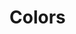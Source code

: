 

<Meta title="Colors" />

# Colors

<ColorPalette>
  <ColorItem
    title="Purple"
	subtitle="theme.color.purple*"
    colors={{
      'purple1': color.purple1,
      'purple2': color.purple2,
      'purple3': color.purple3,
      'purple4': color.purple4,
      'purple5': color.purple5,
      'purple6': color.purple6,
    }}
  />
  <ColorItem
    title="Orange"
	subtitle="theme.color.orange*"
    colors={{
      'orange1': color.orange1,
      'orange2': color.orange2,
      'orange3': color.orange3,
      'orange4': color.orange4,
    }}
  />
  <ColorItem
    title="White"
	subtitle="theme.color.white*"
    colors={{
      'white': color.white,
      'white1': color.white1,
    }}
  />
  <ColorItem
    title="Black"
	subtitle="theme.color.black*"
    colors={{
      'black': color.black,
      'black0': color.black0,
      'black1': color.black1,
      'black2': color.black2,
      'black3': color.black3,
      'black4': color.black4,
      'black5': color.black5,
    }}
  />
  <ColorItem
    title="Gray"
	subtitle="theme.color.gray*"
    colors={{
      'gray1': color.gray1,
      'gray2': color.gray2,
      'gray3': color.gray3,
      'gray4': color.gray4,
      'gray5': color.gray5,
    }}
  />
  <ColorItem
    title="Negative"
	subtitle="theme.color.negative"
    colors={[color.negative]}
  />
  <ColorItem
    title="Naver"
	subtitle="theme.color.naver"
    colors={[color.naver]}
  />
  <ColorItem
    title="Kakao"
	subtitle="theme.color.kakao*"
    colors={{
      'kakao': color.kakao,
      'kakaoFontColor': color.kakaoFontColor,
    }}
  />
</ColorPalette>
